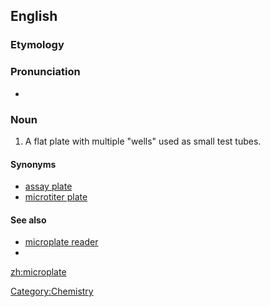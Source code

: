 ==English==


===Etymology===

{{prefix|micro|plate}}

===Pronunciation===

*{{IPA|ˈmaɪkɹoʊˌpleɪt}}

===Noun===
{{en-noun}}

#A flat plate with multiple "wells" used as small test tubes.

====Synonyms====
*[[assay plate]]
*[[microtiter plate]]

====See also====
*[[microplate reader]]
*{{pedialite|microtiter plate}}

[[Category:Chemistry]]

[[zh:microplate]]